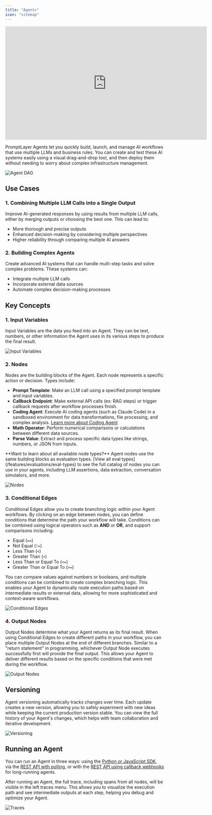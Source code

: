 ```yaml
---
title: "Agents"
icon: "sitemap"
---
```


<iframe
  width="640"
  height="360"
  src="https://www.youtube.com/embed/jidwFuKL5tg"
  title="YouTube video player"
  frameborder="0"
  allow="accelerometer; autoplay; clipboard-write; encrypted-media; gyroscope; picture-in-picture"
  allowfullscreen
></iframe>

PromptLayer Agents let you quickly build, launch, and manage AI workflows that use multiple LLMs and business rules. You can create and test these AI systems easily using a visual drag-and-drop tool, and then deploy them without needing to worry about complex infrastructure management.

![Agent DAG](/images/agents/workflow-dag.png)

## Use Cases

### 1. **Combining Multiple LLM Calls into a Single Output**
Improve AI-generated responses by using results from multiple LLM calls, either by merging outputs or choosing the best one. This can lead to:
- More thorough and precise outputs
- Enhanced decision-making by considering multiple perspectives
- Higher reliability through comparing multiple AI answers

### 2. **Building Complex Agents**
Create advanced AI systems that can handle multi-step tasks and solve complex problems. These systems can:
- Integrate multiple LLM calls
- Incorporate external data sources
- Automate complex decision-making processes

## Key Concepts

### 1. Input Variables
Input Variables are the data you feed into an Agent. They can be text, numbers, or other information the Agent uses in its various steps to produce the final result.

![Input Variables](/images/agents/input-variables.png)

### 2. Nodes
Nodes are the building blocks of the Agent. Each node represents a specific action or decision. Types include:

- **Prompt Template**: Make an LLM call using a specified prompt template and input variables.
- **Callback Endpoint**: Make external API calls (ex: RAG steps) or trigger callback requests after workflow processes finish.
- **Coding Agent**: Execute AI coding agents (such as Claude Code) in a sandboxed environment for data transformations, file processing, and complex analysis. [Learn more about Coding Agent](/features/evaluations/eval-types#coding-agent)
- **Math Operator**: Perform numerical comparisons or calculations between different data sources.
- **Parse Value**: Extract and process specific data types like strings, numbers, or JSON from inputs.

<Info>
**Want to learn about all available node types?** Agent nodes use the same building blocks as evaluation types. [View all eval types](/features/evaluations/eval-types) to see the full catalog of nodes you can use in your agents, including LLM assertions, data extraction, conversation simulators, and more.
</Info>

![Nodes](/images/agents/nodes.png)

### 3. Conditional Edges

Conditional Edges allow you to create branching logic within your Agent workflows. By clicking on an edge between nodes, you can define conditions that determine the path your workflow will take. Conditions can be combined using logical operators such as **AND** or **OR**, and support comparisons including:

- Equal (`==`)
- Not Equal (`!=`)
- Less Than (`<`)
- Greater Than (`>`)
- Less Than or Equal To (`<=`)
- Greater Than or Equal To (`>=`)

You can compare values against numbers or booleans, and multiple conditions can be combined to create complex branching logic. This enables your Agent to dynamically route execution paths based on intermediate results or external data, allowing for more sophisticated and context-aware workflows.

![Conditional Edges](/images/agents/conditional-edges.png)

### 4. Output Nodes

Output Nodes determine what your Agent returns as its final result. When using Conditional Edges to create different paths in your workflow, you can place multiple Output Nodes at the end of different branches. Similar to a "return statement" in programming, whichever Output Node executes successfully first will provide the final output. This allows your Agent to deliver different results based on the specific conditions that were met during the workflow.

![Output Nodes](/images/agents/output-node.png)

## Versioning

Agent versioning automatically tracks changes over time. Each update creates a new version, allowing you to safely experiment with new ideas while keeping the current production version stable. You can view the full history of your Agent's changes, which helps with team collaboration and iterative development.

![Versioning](/images/agents/versions.png)

## Running an Agent

You can run an Agent in three ways: using the [Python or JavaScript SDK](/running-requests/promptlayer-run-agent), via the [REST API with polling](/running-requests/promptlayer-run-agent#run-agents-using-the-rest-api), or with the [REST API using callback webhooks](/running-requests/promptlayer-run-agent#run-agents-with-callback-webhooks) for long-running agents.

After running an Agent, the full trace, including spans from all nodes, will be visible in the left traces menu. This allows you to visualize the execution path and see intermediate outputs at each step, helping you debug and optimize your Agent.

![Traces](/images/agents/spans.png)
